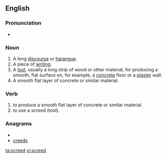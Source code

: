 ==English==

===Pronunciation===
* {{rhymes|iːd}}

===Noun===
{{en-noun}}

# A long [[discourse]] or [[harangue]].
# A piece of [[writing]].
# A [[tool]], usually a long strip of wood or other material, for producing a smooth, flat surface on, for example, a [[concrete]] floor or a [[plaster]] wall.
# A smooth flat layer of concrete or similar material.

===Verb===
{{en-verb}}

# to produce a smooth flat layer of concrete or similar material.
# to use a screed (tool).

===Anagrams===
* {{alphagram|cdeers}}
* [[creeds#English|creeds]]

[[ta:screed]]
[[vi:screed]]